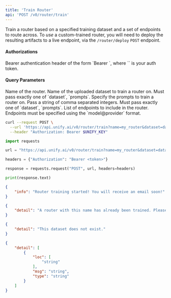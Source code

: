 ```yaml
---
title: 'Train Router'
api: 'POST /v0/router/train'
---
```

Train a router based on a specified training dataset and a set of endpoints to route
across. To *use* a custom-trained router, you will need to deploy the resulting
artifacts to a live endpoint, via the `/router/deploy` `POST` endpoint.

#### Authorizations

<ParamField header="Authorization" type="string" required="true">
  Bearer authentication header of the form `Bearer <token>`, where `<token>` is your auth token.
</ParamField>

#### Query Parameters

<ParamField query="name" type="string" required="true">
Name of the router.
</ParamField>

<ParamField query="dataset" type="string | null" >
Name of the uploaded dataset to train a router on. Must pass exactly one of `dataset`, `prompts`.
</ParamField>

<ParamField query="prompts" type="string | null" >
Specify the prompts to train a router on. Pass a string of comma separated integers. Must pass exactly one of `dataset`, `prompts`.
</ParamField>

<ParamField query="endpoints" type="array" required="true">
List of endpoints to include in the router. Endpoints must be specified using the `model@provider` format.
</ParamField>

<RequestExample>

```bash cURL
curl --request POST \
  --url 'https://api.unify.ai/v0/router/train?name=my_router&dataset=dataset1&prompts=34,89,127&endpoints=['gpt-4o-mini@openai',%20'claude-3.5-sonnet@anthropic',%20'llama-3.1-405b-chat@fireworks-ai']' \
  --header "Authorization: Bearer $UNIFY_KEY"
```

```python Python
import requests

url = "https://api.unify.ai/v0/router/train?name=my_router&dataset=dataset1&prompts=34,89,127&endpoints=['gpt-4o-mini@openai',%20'claude-3.5-sonnet@anthropic',%20'llama-3.1-405b-chat@fireworks-ai']"

headers = {"Authorization": "Bearer <token>"}

response = requests.request("POST", url, headers=headers)

print(response.text)
```

</RequestExample>
<ResponseExample>

```json 200
{
    "info": "Router training started! You will receive an email soon!"
}
```

```json 400
{
    "detail": "A router with this name has already been trained. Please, choose a different one."
}
```

```json 404
{
    "detail": "This dataset does not exist."
}
```

```json 422
{
    "detail": [
        {
            "loc": [
                "string"
            ],
            "msg": "string",
            "type": "string"
        }
    ]
}
```

</ResponseExample>
